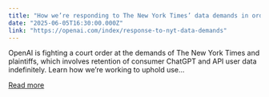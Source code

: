 ```yaml
---
title: "How we’re responding to The New York Times’ data demands in order to protect user privacy"
date: "2025-06-05T16:30:00.000Z"
link: "https://openai.com/index/response-to-nyt-data-demands"
---
```


OpenAI is fighting a court order at the demands of The New York Times and plaintiffs, which involves retention of consumer ChatGPT and API user data indefinitely. Learn how we’re working to uphold use...

[Read more](https://openai.com/index/response-to-nyt-data-demands)

